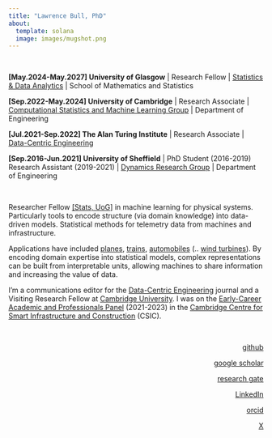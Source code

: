 ```yaml
---
title: "Lawrence Bull, PhD"
about:
  template: solana
  image: images/mugshot.png
---
```


</br>

<div style="text-align: left">


**[May.2024-May.2027] University of Glasgow** | Research Fellow | [Statistics & Data Analytics](https://www.gla.ac.uk/schools/mathematicsstatistics/research/stats/ai3/) | School of Mathematics and Statistics

**[Sep.2022-May.2024] University of Cambridge** | Research Associate | [Computational Statistics and Machine Learning Group](https://csml-cam.github.io) | Department of Engineering

**[Jul.2021-Sep.2022] The Alan Turing Institute** | Research Associate | [Data-Centric Engineering](https://www.turing.ac.uk/research/research-programmes/data-centric-engineering)

**[Sep.2016-Jun.2021] University of Sheffield** | PhD Student (2016-2019) Research Assistant (2019-2021) | [Dynamics Research Group](https://drg.ac.uk/) | Department of Engineering

</br>

Researcher Fellow [[Stats, UoG]](https://www.gla.ac.uk/schools/mathematicsstatistics/staff/lawrencebull/#biography) in machine learning for physical systems. Particularly tools to encode structure (via domain knowledge) into data-driven models. Statistical methods for telemetry data from machines and infrastructure.


Applications have included [planes](https://www.sciencedirect.com/science/article/pii/S0022460X21001449), [trains](https://arxiv.org/abs/2403.17820), [automobiles](https://doi.org/10.48550/arXiv.2204.12404) (.. [wind turbines](https://arxiv.org/abs/2111.15496)).
By encoding domain expertise into statistical models, complex representations can be built from interpretable units, allowing machines to share information and increasing the value of data.

I'm a communications editor for the [Data-Centric Engineering](https://www.cambridge.org/core/journals/data-centric-engineering) journal and a Visiting Research Fellow at [Cambridge University](https://csml-cam.github.io). I was on the [Early-Career Academic and Professionals Panel](https://www-smartinfrastructure.eng.cam.ac.uk/news/csic-call-applicants-early-career-academics-and-professionals-panel) (2021-2023) in the [Cambridge Centre for Smart Infrastructure and Construction](https://www-smartinfrastructure.eng.cam.ac.uk/) (CSIC).

<div style="text-align: right"> 

</br>

[github](https://github.com/labull)

[google scholar](https://scholar.google.com/citations?user=Lszt1B4AAAAJ&hl=en)

[research gate](https://www.researchgate.net/profile/Lawrence-Bull-2)

[LinkedIn](https://www.linkedin.com/in/lawrence-bull-793178109/)

[orcid](https://orcid.org/0000-0002-0225-5010)

[X](https://x.com/lwrncebull)
